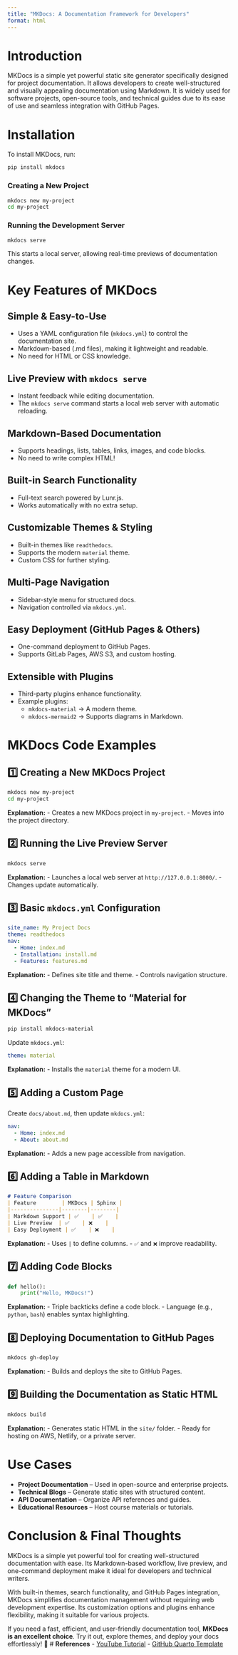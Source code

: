```yaml
---
title: "MKDocs: A Documentation Framework for Developers"
format: html
---
```


# **Introduction**
MKDocs is a simple yet powerful static site generator specifically designed for project documentation. It allows developers to create well-structured and visually appealing documentation using Markdown. It is widely used for software projects, open-source tools, and technical guides due to its ease of use and seamless integration with GitHub Pages.

# **Installation**
To install MKDocs, run:

```bash
pip install mkdocs
```

### **Creating a New Project**
```bash
mkdocs new my-project
cd my-project
```

### **Running the Development Server**
```bash
mkdocs serve
```
This starts a local server, allowing real-time previews of documentation changes.

# **Key Features of MKDocs**

## **Simple & Easy-to-Use**
- Uses a YAML configuration file (`mkdocs.yml`) to control the documentation site.
- Markdown-based (.md files), making it lightweight and readable.
- No need for HTML or CSS knowledge.

## **Live Preview with `mkdocs serve`**
- Instant feedback while editing documentation.
- The `mkdocs serve` command starts a local web server with automatic reloading.

## **Markdown-Based Documentation**
- Supports headings, lists, tables, links, images, and code blocks.
- No need to write complex HTML!

## **Built-in Search Functionality**
- Full-text search powered by Lunr.js.
- Works automatically with no extra setup.

## **Customizable Themes & Styling**
- Built-in themes like `readthedocs`.
- Supports the modern `material` theme.
- Custom CSS for further styling.

## **Multi-Page Navigation**
- Sidebar-style menu for structured docs.
- Navigation controlled via `mkdocs.yml`.

## **Easy Deployment (GitHub Pages & Others)**
- One-command deployment to GitHub Pages.
- Supports GitLab Pages, AWS S3, and custom hosting.

## **Extensible with Plugins**
- Third-party plugins enhance functionality.
- Example plugins:
  - `mkdocs-material` → A modern theme.
  - `mkdocs-mermaid2` → Supports diagrams in Markdown.

# **MKDocs Code Examples**

## **1️⃣ Creating a New MKDocs Project**
```bash
mkdocs new my-project
cd my-project
```
**Explanation:**
- Creates a new MKDocs project in `my-project`.
- Moves into the project directory.

## **2️⃣ Running the Live Preview Server**
```bash
mkdocs serve
```
**Explanation:**
- Launches a local web server at `http://127.0.0.1:8000/`.
- Changes update automatically.

## **3️⃣ Basic `mkdocs.yml` Configuration**
```yaml
site_name: My Project Docs  
theme: readthedocs  
nav:
  - Home: index.md
  - Installation: install.md
  - Features: features.md
```
**Explanation:**
- Defines site title and theme.
- Controls navigation structure.

## **4️⃣ Changing the Theme to "Material for MKDocs"**
```bash
pip install mkdocs-material
```
Update `mkdocs.yml`:
```yaml
theme: material
```
**Explanation:**
- Installs the `material` theme for a modern UI.

## **5️⃣ Adding a Custom Page**
Create `docs/about.md`, then update `mkdocs.yml`:
```yaml
nav:
  - Home: index.md
  - About: about.md
```
**Explanation:**
- Adds a new page accessible from navigation.

## **6️⃣ Adding a Table in Markdown**
```markdown
# Feature Comparison  
| Feature        | MKDocs | Sphinx |
|---------------|--------|--------|
| Markdown Support | ✅    | ✅    |
| Live Preview  | ✅    | ❌    |
| Easy Deployment | ✅    | ❌    |
```
**Explanation:**
- Uses `|` to define columns.
- `✅` and `❌` improve readability.

## **7️⃣ Adding Code Blocks**
```python
def hello():
    print("Hello, MKDocs!")
```
**Explanation:**
- Triple backticks define a code block.
- Language (e.g., `python`, `bash`) enables syntax highlighting.

## **8️⃣ Deploying Documentation to GitHub Pages**
```bash
mkdocs gh-deploy
```
**Explanation:**
- Builds and deploys the site to GitHub Pages.

## **9️⃣ Building the Documentation as Static HTML**
```bash
mkdocs build
```
**Explanation:**
- Generates static HTML in the `site/` folder.
- Ready for hosting on AWS, Netlify, or a private server.

# **Use Cases**
- **Project Documentation** – Used in open-source and enterprise projects.
- **Technical Blogs** – Generate static sites with structured content.
- **API Documentation** – Organize API references and guides.
- **Educational Resources** – Host course materials or tutorials.

# **Conclusion & Final Thoughts**
MKDocs is a simple yet powerful tool for creating well-structured documentation with ease. Its Markdown-based workflow, live preview, and one-command deployment make it ideal for developers and technical writers.

With built-in themes, search functionality, and GitHub Pages integration, MKDocs simplifies documentation management without requiring web development expertise. Its customization options and plugins enhance flexibility, making it suitable for various projects.

If you need a fast, efficient, and user-friendly documentation tool, **MKDocs is an excellent choice**. Try it out, explore themes, and deploy your docs effortlessly! 🚀
# **References**
- [YouTube Tutorial](https://www.youtube.com/watch?v=M03lYxXoGpc&list=PLftoLyLEwECBfia83pVwQCGX_Of3S5x-v&index=1)
- [GitHub Quarto Template](https://github.com/nipunbatra/quarto-template)
